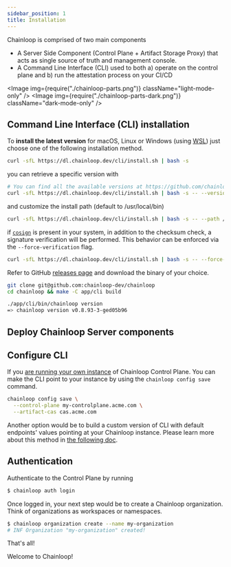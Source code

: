 ```yaml
---
sidebar_position: 1
title: Installation
---
```



Chainloop is comprised of two main components

- A Server Side Component (Control Plane + Artifact Storage Proxy) that acts as single source of truth and management console.
- A Command Line Interface (CLI) used to both a) operate on the control plane and b) run the attestation process on your CI/CD

<Image img={require("./chainloop-parts.png")} className="light-mode-only" />
<Image img={require("./chainloop-parts-dark.png")} className="dark-mode-only" />

## Command Line Interface (CLI) installation

To **install the latest version** for macOS, Linux or Windows (using [WSL](https://learn.microsoft.com/en-us/windows/wsl/install)) just choose one of the following installation method.

<Tabs>
  <TabItem value="script" label="Installation Script" default>

```bash
curl -sfL https://dl.chainloop.dev/cli/install.sh | bash -s
```

you can retrieve a specific version with

```bash
# You can find all the available versions at https://github.com/chainloop-dev/chainloop/releases
curl -sfL https://dl.chainloop.dev/cli/install.sh | bash -s -- --version vx.x.x
```

and customize the install path (default to /usr/local/bin)

```bash
curl -sfL https://dl.chainloop.dev/cli/install.sh | bash -s -- --path /my-path
```

if [`cosign`](https://docs.sigstore.dev/cosign) is present in your system, in addition to the checksum check, a signature verification will be performed. This behavior can be enforced via the `--force-verification` flag.

```bash
curl -sfL https://dl.chainloop.dev/cli/install.sh | bash -s -- --force-verification
```

</TabItem>
<TabItem value="github" label="GitHub Release">

Refer to GitHub [releases page](https://github.com/chainloop-dev/chainloop/releases) and download the binary of your choice.

</TabItem>
<TabItem value="source" label="From Source">

```sh
git clone git@github.com:chainloop-dev/chainloop
cd chainloop && make -C app/cli build

./app/cli/bin/chainloop version
=> chainloop version v0.8.93-3-ged05b96
```

</TabItem>
</Tabs>

## Deploy Chainloop Server components

<EarlyAccess />

## Configure CLI

If you [are running your own instance](/guides/deployment/k8s) of Chainloop Control Plane. You can make the CLI point to your instance by using the `chainloop config save` command.

```sh
chainloop config save \
  --control-plane my-controlplane.acme.com \
  --artifact-cas cas.acme.com
```

Another option would be to build a custom version of CLI with default endpoints' values pointing at your Chainloop instance. Please learn more about this method in [the following doc](https://github.com/chainloop-dev/chainloop/tree/main/app/cli#updating-default-values).

## Authentication

Authenticate to the Control Plane by running

```bash
$ chainloop auth login
```

Once logged in, your next step would be to create a Chainloop organization. Think of organizations as workspaces or namespaces.

```bash
$ chainloop organization create --name my-organization
# INF Organization "my-organization" created!
```

That's all!

Welcome to Chainloop!
